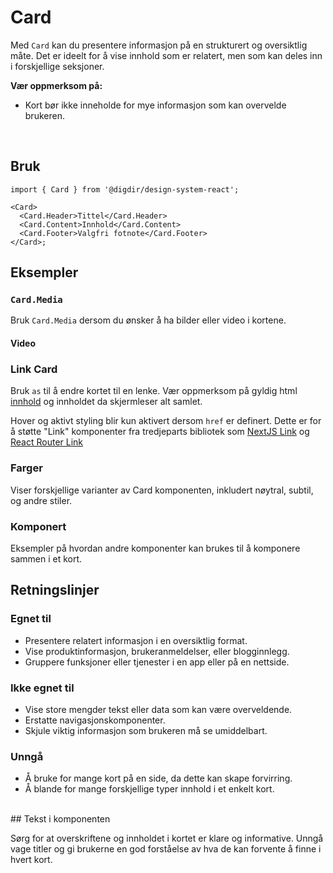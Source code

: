 


<Meta of={CardStories} />

# Card

Med `Card` kan du presentere informasjon på en strukturert og oversiktlig måte. Det er ideelt for å vise innhold som er relatert, men som kan deles inn i forskjellige seksjoner.

**Vær oppmerksom på:**

- Kort bør ikke inneholde for mye informasjon som kan overvelde brukeren.

<br />

<Primary />
<Controls />

## Bruk

<Information text='token' />

```tsx
import { Card } from '@digdir/design-system-react';

<Card>
  <Card.Header>Tittel</Card.Header>
  <Card.Content>Innhold</Card.Content>
  <Card.Footer>Valgfri fotnote</Card.Footer>
</Card>;
```

## Eksempler

### `Card.Media`

Bruk `Card.Media` dersom du ønsker å ha bilder eller video i kortene.

<Canvas of={CardStories.Media} />

#### Video

<Canvas of={CardStories.Video} />

### Link Card

Bruk `as` til å endre kortet til en lenke. Vær oppmerksom på gyldig html [innhold](https://developer.mozilla.org/en-US/docs/Web/HTML/Element/a#technical_summary) og innholdet da skjermleser alt samlet.

Hover og aktivt styling blir kun aktivert dersom `href` er definert. Dette er for å støtte "Link" komponenter fra tredjeparts bibliotek som [NextJS Link](https://nextjs.org/docs/pages/api-reference/components/link) og [React Router Link](https://reactrouter.com/en/main/components/link)

<Canvas of={CardStories.LinkCard} />

### Farger

Viser forskjellige varianter av Card komponenten, inkludert nøytral,
subtil, og andre stiler.

<Canvas of={CardStories.Variants} />

### Komponert

Eksempler på hvordan andre komponenter kan brukes til å komponere sammen i et kort.

<Canvas of={CardStories.Composed} />

## Retningslinjer

### Egnet til

- Presentere relatert informasjon i en oversiktlig format.
- Vise produktinformasjon, brukeranmeldelser, eller blogginnlegg.
- Gruppere funksjoner eller tjenester i en app eller på en nettside.

### Ikke egnet til

- Vise store mengder tekst eller data som kan være overveldende.
- Erstatte navigasjonskomponenter.
- Skjule viktig informasjon som brukeren må se umiddelbart.

### Unngå

- Å bruke for mange kort på en side, da dette kan skape forvirring.
- Å blande for mange forskjellige typer innhold i et enkelt kort.

<br />
## Tekst i komponenten

Sørg for at overskriftene og innholdet i kortet er klare og informative.
Unngå vage titler og gi brukerne en god forståelse av hva de kan forvente å finne
i hvert kort.

<br />
